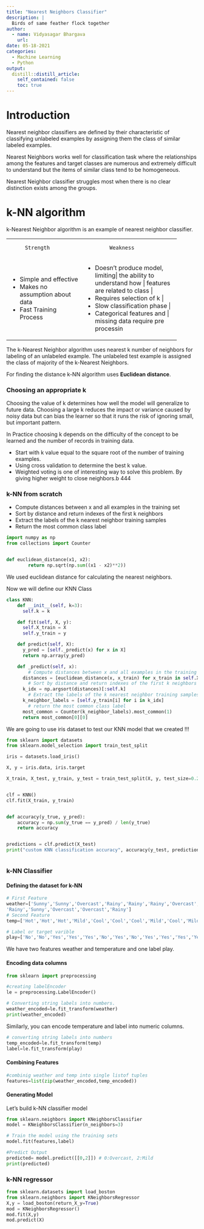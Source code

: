 ```yaml
---
title: "Nearest Neighbors Classifier"
description: |
  Birds of same feather flock together
author:
  - name: Vidyasagar Bhargava
    url: 
date: 05-18-2021
categories:
  - Machine Learning
  - Python
output:
  distill::distill_article:
    self_contained: false
    toc: true
---
```


# Introduction 

Nearest neighbor classifiers are defined by their characteristic of classifying unlabeled examples by assigning them the class of similar labeled examples.  

Nearest Neighbors works well for classification task where the relationships among the features and target classes are numerous and extremely  difficult to understand but the items of similar class tend to be homogeneous.  

Nearest Neighbor classifier struggles most when there is no clear distinction exists among the groups.  

# k-NN algorithm

k-Nearest Neighbor algorithm is an example of nearest neighbor classifier.

+----------------------------+---------------------------------+
|          Strength          |             Weakness            |
+----------------------------+---------------------------------+
|* Simple and effective      |* Doesn't produce model, limiting|
|* Makes no assumption about |the ability to understand how    |
|  data                      |features are related to class    |  
|* Fast Training Process     |* Requires selection of k        |
|                            |* Slow classification phase      |
|                            |* Categorical features and       |
|                            |missing data require pre processing
+----------------------------+---------------------------------+

The k-Nearest Neighbor algorithm uses nearest k number of neighbors for  labeling of an unlabeled example. The unlabeled test example is assigned the class of majority of the k-Nearest Neighbors.  

For finding the distance k-NN algorithm uses **Euclidean distance**.


### Choosing an appropriate k 


Choosing the value of k determines how well the model will generalize to future data. Choosing a large k reduces the impact or variance caused by noisy data but can bias the learner so that it runs the risk of ignoring small, but important pattern. 




In Practice choosing k depends on the difficulty of the concept to be learned and the number of records in training data.  


* Start with k value equal to the square root of the number of training examples.
* Using cross validation to determine the best k value.
* Weighted voting is one of interesting way to solve this problem. By giving higher weight to close neighbors.b   444



### k-NN from scratch  
* Compute distances between x and all examples in the training set      
* Sort by distance and return indexes of the first k neighbors  
* Extract the labels of the k nearest neighbor training samples  
* Return the most common class label  



```python
import numpy as np
from collections import Counter


def euclidean_distance(x1, x2):
        return np.sqrt(np.sum((x1 - x2)**2))

```
We used euclidean distance for calculating the nearest neighbors.  



Now we will define our KNN Class

```python
class KNN:
    def __init__(self, k=3):
      self.k = k

    def fit(self, X, y):
      self.X_train = X
      self.y_train = y

    def predict(self, X):
      y_pred = [self._predict(x) for x in X]
      return np.array(y_pred)

    def _predict(self, x):
        # Compute distances between x and all examples in the training set
      distances = [euclidean_distance(x, x_train) for x_train in self.X_train]
        # Sort by distance and return indexes of the first k neighbors
      k_idx = np.argsort(distances)[:self.k]
        # Extract the labels of the k nearest neighbor training samples
      k_neighbor_labels = [self.y_train[i] for i in k_idx]  
        # return the most common class label
      most_common = Counter(k_neighbor_labels).most_common(1)
      return most_common[0][0]

```

We are going to use iris dataset to test our KNN model that we created !!!


```python
from sklearn import datasets
from sklearn.model_selection import train_test_split

iris = datasets.load_iris()

X, y = iris.data, iris.target

X_train, X_test, y_train, y_test = train_test_split(X, y, test_size=0.2, random_state=1234)


clf = KNN()
clf.fit(X_train, y_train)


def accuracy(y_true, y_pred):
    accuracy = np.sum(y_true == y_pred) / len(y_true)
    return accuracy


predictions = clf.predict(X_test)
print("custom KNN classification accuracy", accuracy(y_test, predictions))



```

### k-NN Classifier 

#### Defining the dataset for k-NN

```python
# First Feature
weather=['Sunny','Sunny','Overcast','Rainy','Rainy','Rainy','Overcast','Sunny','Sunny',
'Rainy','Sunny','Overcast','Overcast','Rainy']
# Second Feature
temp=['Hot','Hot','Hot','Mild','Cool','Cool','Cool','Mild','Cool','Mild','Mild','Mild','Hot','Mild']

# Label or target varible
play=['No','No','Yes','Yes','Yes','No','Yes','No','Yes','Yes','Yes','Yes','Yes','No']
```

We have two features weather and temperature and one label play.  


#### Encoding data columns 
```python
from sklearn import preprocessing

#creating labelEncoder
le = preprocessing.LabelEncoder()

# Converting string labels into numbers.
weather_encoded=le.fit_transform(weather)
print(weather_encoded)
```
Similarly, you can encode temperature and label into numeric columns.

```python
# converting string labels into numbers
temp_encoded=le.fit_transform(temp)
label=le.fit_transform(play)
```
#### Combining Features

```python
#combinig weather and temp into single listof tuples
features=list(zip(weather_encoded,temp_encoded))
```


#### Generating Model

Let's build k-NN classifier model  

```python

from sklearn.neighbors import KNeighborsClassifier
model = KNeighborsClassifier(n_neighbors=3)

# Train the model using the training sets
model.fit(features,label)

#Predict Output
predicted= model.predict([[0,2]]) # 0:Overcast, 2:Mild
print(predicted)
```


### k-NN regressor 

```python
from sklearn.datasets import load_boston
from sklearn.neighbors import KNeighborsRegressor
X,y = load_boston(return_X_y=True)
mod = KNeighborsRegressor()
mod.fit(X,y)
mod.predict(X)
```






























